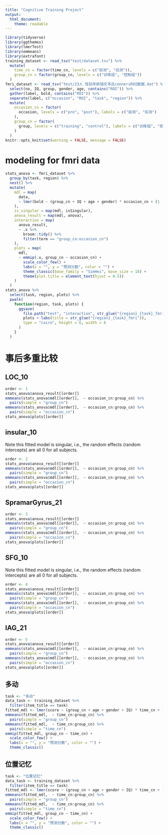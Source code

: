 ```yaml
---
title: "Cognitive Training Project"
output:
  html_document:
    theme: readable
---
```


```r
library(tidyverse)
library(ggthemes)
library(lmerTest)
library(emmeans)
library(extrafont)
training_dataset <- read_tsv("test/dataset.tsv") %>%
  mutate(
    time_cn = factor(time_cn, levels = c("前测", "后测")),
    group_cn = factor(group_cn, levels = c("训练组", "控制组"))
  )
fmri_dataset <- read_tsv("test/23人 性别年龄瑞文韦氏connersROI数据.dat") %>%
  select(no, IQ, group, gender, age, contains("ROI")) %>%
  gather(label, bold, contains("ROI")) %>%
  separate(label, c("occasion", "ROI", "task", "region")) %>%
  mutate(
    occasion_cn = factor(
      occasion, levels = c("pre", "post"), labels = c("前测", "后测")
    ),
    group_cn = factor(
      group, levels = c("training", "control"), labels = c("训练组", "控制组")
    )
  )
knitr::opts_knit$set(warning = FALSE, message = FALSE)
```

# modeling for fmri data

```r
stats_anova <- fmri_dataset %>%
  group_by(task, region) %>%
  nest() %>%
  mutate(
    mdl = map(
      data,
      ~ lmer(bold ~ (group_cn + IQ + age + gender) * occasion_cn + (1 | no), .x)
    ),
    is_singular = map(mdl, isSingular),
    anova_result = map(mdl, anova),
    interaction = map(
      anova_result,
      ~ .x %>%
        broom::tidy() %>%
        filter(term == "group_cn:occasion_cn")
    ),
    plots = map(
      mdl,
      ~ emmip(.x, group_cn ~ occasion_cn) +
        scale_color_few() +
        labs(x = "", y = "预测分数", color = "") +
        theme_classic(base_family = "SimHei", base_size = 18) +
        theme(plot.title = element_text(hjust = 0.5))
    )
  )
stats_anova %>%
  select(task, region, plots) %>%
  pwalk(
    function(region, task, plots) {
      ggsave(
        file.path("test", "interaction", str_glue("{region}_{task}_fmri.jpg")),
        plots + labs(title = str_glue("{region}_{task}_fmri")),
        type = "cairo", height = 6, width = 8
      )
    }
  )
```

# 事后多重比较

## LOC_10

```r
order <- 1
stats_anova$anova_result[[order]]
emmeans(stats_anova$mdl[[order]],  ~ occasion_cn:group_cn) %>%
  pairs(simple = "group_cn")
emmeans(stats_anova$mdl[[order]],  ~ occasion_cn:group_cn) %>%
  pairs(simple = "occasion_cn")
stats_anova$plots[[order]]
```

## insular_10

Note this fitted model is singular, i.e., the random effects (random intercepts) are all 0 for all subjects.

```r
order <- 2
stats_anova$anova_result[[order]]
emmeans(stats_anova$mdl[[order]],  ~ occasion_cn:group_cn) %>%
  pairs(simple = "group_cn")
emmeans(stats_anova$mdl[[order]],  ~ occasion_cn:group_cn) %>%
  pairs(simple = "occasion_cn")
stats_anova$plots[[order]]
```

## SpramarGyrus_21

```r
order <- 3
stats_anova$anova_result[[order]]
emmeans(stats_anova$mdl[[order]],  ~ occasion_cn:group_cn) %>%
  pairs(simple = "group_cn")
emmeans(stats_anova$mdl[[order]],  ~ occasion_cn:group_cn) %>%
  pairs(simple = "occasion_cn")
stats_anova$plots[[order]]
```

## SFG_10

Note this fitted model is singular, i.e., the random effects (random intercepts) are all 0 for all subjects.

```r
order <- 4
stats_anova$anova_result[[order]]
emmeans(stats_anova$mdl[[order]],  ~ occasion_cn:group_cn) %>%
  pairs(simple = "group_cn")
emmeans(stats_anova$mdl[[order]],  ~ occasion_cn:group_cn) %>%
  pairs(simple = "occasion_cn")
stats_anova$plots[[order]]
```

## lAG_21

```r
order <- 5
stats_anova$anova_result[[order]]
emmeans(stats_anova$mdl[[order]],  ~ occasion_cn:group_cn) %>%
  pairs(simple = "group_cn")
emmeans(stats_anova$mdl[[order]],  ~ occasion_cn:group_cn) %>%
  pairs(simple = "occasion_cn")
stats_anova$plots[[order]]
```

## 多动

```r
task <- "多动"
data_task <- training_dataset %>%
  filter(item_title == task)
fitted_mdl <- lmer(score ~ (group_cn + age + gender + IQ) * time_cn + (1 | no), data_task)
emmeans(fitted_mdl,  ~ time_cn:group_cn) %>%
  pairs(simple = "group_cn")
emmeans(fitted_mdl,  ~ time_cn:group_cn) %>%
  pairs(simple = "time_cn")
emmip(fitted_mdl, group_cn ~ time_cn) +
  scale_color_few() +
  labs(x = "", y = "预测分数", color = "") +
  theme_classic()
```

## 位置记忆

```r
task <- "位置记忆"
data_task <- training_dataset %>%
  filter(item_title == task)
fitted_mdl <- lmer(score ~ (group_cn + age + gender + IQ) * time_cn + (1 | no), data_task)
emmeans(fitted_mdl,  ~ time_cn:group_cn) %>%
  pairs(simple = "group_cn")
emmeans(fitted_mdl,  ~ time_cn:group_cn) %>%
  pairs(simple = "time_cn")
emmip(fitted_mdl, group_cn ~ time_cn) +
  scale_color_few() +
  labs(x = "", y = "预测分数", color = "") +
  theme_classic()
```

